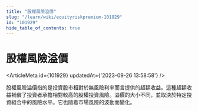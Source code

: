 ```yaml
---
title: "股權風險溢價"
slug: "/learn/wiki/equityriskpremium-101929"
id: "101929"
hide_table_of_contents: true
---
```



# 股權風險溢價

<ArticleMeta id={101929} updatedAt={'2023-09-26 13:58:58'} />
<div className='border-solid border-b border-t-0 my-4 border-[var(--ifm-color-gray-300)]' />

股權風險溢價指的是投資股市相對於無風險利率而言提供的超額收益。這種超額收益補償了投資者承擔相對較高的股權投資風險。溢價的大小不同，並取決於特定投資組合中的風險水平。它也隨着市場風險的波動而變化。
